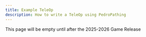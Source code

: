 ```yaml
---
title: Example TeleOp
description: How to write a TeleOp using PedroPathing
---
```

This page will be empty until after the 2025-2026 Game Release
<!--
This is an example TeleOp using PedroPathing to make a robot-centric driving robot in TeleOp.

```java title="ExampleRobotCentricTeleOp"
import com.pedropathing.follower.Follower;
import com.pedropathing.geometry.BezierLine;
import com.pedropathing.geometry.Pose;
import com.pedropathing.paths.PathChain;
import  com.qualcomm.robotcore.eventloop.opmode.OpMode;
import com.qualcomm.robotcore.eventloop.opmode.TeleOp;

@TeleOp(name = "Example Robot-Centric TeleOp", group = "Examples")
public class ExampleRobotCentricTeleOp extends OpMode {
    private Follower follower;
    /** Start Pose of our robot. This can be changed or saved from the autonomous period. */
    private final Pose startPose = new Pose(60,96, Math.toRadians(-90));
    private final Pose scorePose = new Pose(16,128, Math.toRadians(-45));
    private boolean prevXPressed;
    private boolean prevYPressed;
    private boolean isFollowingPath;

    /** This method is called once when init is pressed and initializes the follower **/
    @Override
    public void init() {
        // Initializing the follower and setting its starting position.
        follower = Constants.createFollower(hardwareMap);
        follower.setStartingPose(startPose);
    }

    /** This method is called once at the start of the OpMode. **/
    @Override
    public void start() {
        // Calling this method is necessary at the start of your TeleOp OpMode.
        follower.startTeleopDrive();
    }

    /** This is the main loop of the OpMode and runs continuously after pressing play **/
    @Override
    public void loop() {
        /*
         * A rising edge detector to check if the x button was pressed.
         * If the x button was pressed, drive the robot back to the basket.
         */
        if (gamepad1.x && !prevXPressed) {
            // Make sure to stop any paths the follower was following.
            follower.breakFollowing();
            PathChain scoreSample = follower.pathBuilder()
                    .addPath(new BezierLine(follower.getPose(), scorePose))
                    .setLinearHeadingInterpolation(follower.getPose().getHeading(), scorePose.getHeading())
                    .build();
            follower.followPath(scoreSample);
            isFollowingPath = true;
        }

        /*
         * A rising edge detector to check if the y button was pressed.
         * If the y button was pressed, relocalize the robot.
         */
        if (gamepad1.y && !prevYPressed) {
            // Resetting the position of the robot
            follower.setStartingPose(new Pose(9, 111, Math.toRadians(0)));
        }


        if (isFollowingPath && !follower.isBusy()) {
            // Stop following the path so that the driver can retake control of the robot.
            follower.breakFollowing();
            isFollowingPath = false;
        }

        // Update robot movement based on gamepad inputs
        if (!isFollowingPath) {
            /* Update Pedro to move the robot based on:
             * Forward/Backward Movement: -gamepad1.left_stick_y
             * Left/Right Movement: -gamepad1.left_stick_x
             * Turn Left/Right Movement: -gamepad1.right_stick_x
             * Robot-Centric Mode: true
             */
            follower.setTeleOpDrive(-gamepad1.left_stick_y, -gamepad1.left_stick_x, -gamepad1.right_stick_x, true);
        }
        // Loop robot movement and odometry values
        follower.update();

        // Telemetry Outputs of the Follower
        telemetry.addData("X", follower.getPose().getX());
        telemetry.addData("Y", follower.getPose().getY());
        telemetry.addData("Heading in Degrees", Math.toDegrees(follower.getPose().getHeading()));

        // Update Telemetry to the Driver Hub
        telemetry.update();

        // Updating the status of the gamepad buttons
        prevXPressed = gamepad1.x;
        prevYPressed = gamepad1.y;
    }
}
```
